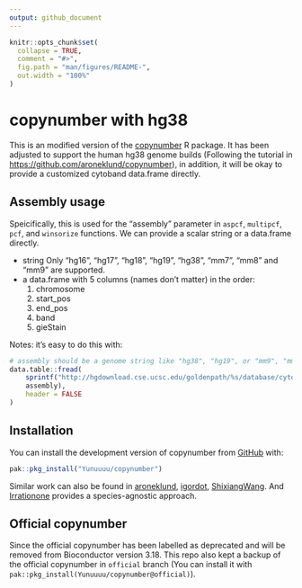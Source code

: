 ```yaml
---
output: github_document
---
```


<!-- README.md is generated from README.Rmd. Please edit that file -->

```r
knitr::opts_chunk$set(
  collapse = TRUE,
  comment = "#>",
  fig.path = "man/figures/README-",
  out.width = "100%"
)
```

# copynumber with hg38

This is an modified version of the
[copynumber](http://bioconductor.org/packages/release/bioc/html/copynumber.html)
R package. It has been adjusted to support the human hg38 genome builds
(Following the tutorial in <https://github.com/aroneklund/copynumber>), in
addition, it will be okay to provide a customized cytoband data.frame directly.

## Assembly usage
Speicifically, this is used for the "assembly" parameter in `aspcf`, `multipcf`,
`pcf`, and `winsorize` functions. We can provide a scalar string or a data.frame directly.

- string
  Only "hg16", "hg17", "hg18", "hg19", "hg38", "mm7", "mm8" and "mm9" are
  supported.
- a data.frame with 5 columns (names don't matter) in the order:
  1. chromosome
  2. start_pos
  3. end_pos
  4. band
  5. gieStain


Notes: it's easy to do this with:
```r
# assembly should be a genome string like "hg38", "hg19", or "mm9", "mm10".
data.table::fread(
    sprintf("http://hgdownload.cse.ucsc.edu/goldenpath/%s/database/cytoBand.txt.gz",
    assembly),
    header = FALSE
)
```

## Installation

You can install the development version of copynumber from [GitHub](https://github.com/) with:

```r
pak::pkg_install("Yunuuuu/copynumber")
```

Similar work can also be found in
[aroneklund](https://github.com/aroneklund/copynumber),
[igordot](https://github.com/igordot/copynumber),
[ShixiangWang](https://github.com/ShixiangWang/copynumber). And
[Irrationone](https://github.com/Irrationone/copynumber) provides a
species-agnostic approach.

## Official copynumber
Since the official copynumber has been labelled as deprecated and will be
removed from Bioconductor version 3.18. This repo also kept a backup of the
official copynumber in `official` branch (You can install it with
`pak::pkg_install(Yunuuuu/copynumber@official)`).

